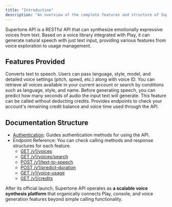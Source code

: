 ```yaml
---
title: "Introduction"
description: "An overview of the complete features and structure of Supertone API."
---
```

Supertone API is a RESTful API that can synthesize emotionally expressive voices from text. Based on a voice library integrated with Play, it can generate natural speech with just text input, providing various features from voice exploration to usage management.

## Features Provided
<CardGroup cols={1}>
  <Card title="Text-to-Speech" icon="comment">
    Converts text to speech. Users can pass language, style, model, and detailed voice settings (pitch, speed, etc.) along with voice ID.
  </Card>
  <Card title="Voice Exploration" icon="magnifying-glass">
    You can retrieve all voices available in your current account or search by conditions such as language, style, and name.
  </Card>
  <Card title="Speech Duration Prediction" icon="crystal-ball">
    Before generating speech, you can predict how many seconds of audio the input text will generate.
    This feature can be called without deducting credits.
  </Card>
  <Card title="Credits and Usage Check" icon="credit-card">
    Provides endpoints to check your account's remaining credit balance and voice time used through the API.
  </Card>
</CardGroup>

## Documentation Structure
- [Authentication](/en/api-reference/authentication): Guides authentication methods for using the API.
- Endpoint Reference: You can check calling methods and response structures for each feature.
  - [GET /v1/voices](/en/api-reference/endpoints/get-voices)
  - [GET /v1/voices/search](/en/api-reference/endpoints/search-voices)
  - [POST /v1/text-to-speech](/en/api-reference/endpoints/text-to-speech)
  - [POST /v1/predict-duration](/en/api-reference/endpoints/predit-duration)
  - [GET /v1/voice-usage](/en/api-reference/endpoints/get-voice-usage)
  - [GET /v1/credits](/en/api-reference/endpoints/get-credit-balance)

After its official launch, Supertone API operates as **a scalable voice synthesis platform** that organically connects Play, console, and voice generation features beyond simple calling functionality.

